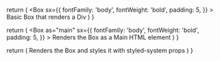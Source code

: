 
<Meta title="Box" component={Box} />

  return (
    <Box
      sx={{
        fontFamily: 'body',
        fontWeight: 'bold',
        padding: 5,
      }}
    >
      Basic Box that renders a Div
    </Box>
  )
}

  return (
    <Box
      as="main"
      sx={{
        fontFamily: 'body',
        fontWeight: 'bold',
        padding: 5,
      }}
    >
      Renders the Box as a Main HTML element
    </Box>
  )
}

  return (
    <Box m={3} p={5} bg="primary" color="white">
      Renders the Box and styles it with styled-system props
    </Box>
  )
}

